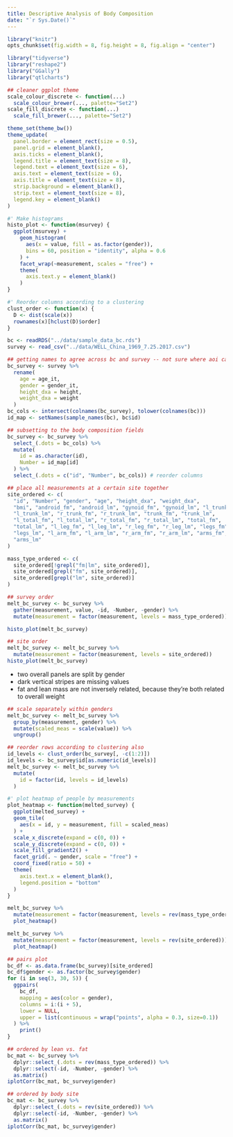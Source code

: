 ```yaml
---
title: Descriptive Analysis of Body Composition
date: "`r Sys.Date()`"
---
```


```r
library("knitr")
opts_chunk$set(fig.width = 8, fig.height = 8, fig.align = "center")
```

```r
library("tidyverse")
library("reshape2")
library("GGally")
library("qtlcharts")

## cleaner ggplot theme
scale_colour_discrete <- function(...)
  scale_colour_brewer(..., palette="Set2")
scale_fill_discrete <- function(...)
  scale_fill_brewer(..., palette="Set2")

theme_set(theme_bw())
theme_update(
  panel.border = element_rect(size = 0.5),
  panel.grid = element_blank(),
  axis.ticks = element_blank(),
  legend.title = element_text(size = 8),
  legend.text = element_text(size = 6),
  axis.text = element_text(size = 6),
  axis.title = element_text(size = 8),
  strip.background = element_blank(),
  strip.text = element_text(size = 8),
  legend.key = element_blank()
)
```

```r
#' Make histograms
histo_plot <- function(msurvey) {
  ggplot(msurvey) +
    geom_histogram(
      aes(x = value, fill = as.factor(gender)),
      bins = 60, position = "identity", alpha = 0.6
    ) +
    facet_wrap(~measurement, scales = "free") +
    theme(
      axis.text.y = element_blank()
    )
}

#' Reorder columns according to a clustering
clust_order <- function(x) {
  D <- dist(scale(x))
  rownames(x)[hclust(D)$order]
}
```

```r
bc <- readRDS("../data/sample_data_bc.rds")
survey <- read_csv("../data/WELL_China_1969_7.25.2017.csv")

## getting names to agree across bc and survey -- not sure where aoi came from
bc_survey <- survey %>%
  rename(
    age = age_it,
    gender = gender_it,
    height_dxa = height,
    weight_dxa = weight
  )
bc_cols <- intersect(colnames(bc_survey), tolower(colnames(bc)))
id_map <- setNames(sample_names(bc), bc$id)

## subsetting to the body composition fields
bc_survey <- bc_survey %>%
  select_(.dots = bc_cols) %>%
  mutate(
    id = as.character(id),
    Number = id_map[id]
  ) %>%
  select_(.dots = c("id", "Number", bc_cols)) # reorder columns
```

```r
## place all measurements at a certain site together
site_ordered <- c(
  "id", "Number", "gender", "age", "height_dxa", "weight_dxa",
  "bmi", "android_fm", "android_lm", "gynoid_fm", "gynoid_lm", "l_trunk_fm",
  "l_trunk_lm", "r_trunk_fm", "r_trunk_lm", "trunk_fm", "trunk_lm",
  "l_total_fm", "l_total_lm", "r_total_fm", "r_total_lm", "total_fm",
  "total_lm", "l_leg_fm", "l_leg_lm", "r_leg_fm", "r_leg_lm", "legs_fm",
  "legs_lm", "l_arm_fm", "l_arm_lm", "r_arm_fm", "r_arm_lm", "arms_fm",
  "arms_lm"
)

mass_type_ordered <- c(
  site_ordered[!grepl("fm|lm", site_ordered)],
  site_ordered[grepl("fm", site_ordered)],
  site_ordered[grepl("lm", site_ordered)]
)
```

```r
## survey order
melt_bc_survey <- bc_survey %>%
  gather(measurement, value, -id, -Number, -gender) %>%
  mutate(measurement = factor(measurement, levels = mass_type_ordered))

histo_plot(melt_bc_survey)

## site order
melt_bc_survey <- melt_bc_survey %>%
  mutate(measurement = factor(measurement, levels = site_ordered))
histo_plot(melt_bc_survey)
```

* two overall panels are split by gender
* dark vertical stripes are missing values
* fat and lean mass are not inversely related, because they're both related to
  overall weight

```r
## scale separately within genders
melt_bc_survey <- melt_bc_survey %>%
  group_by(measurement, gender) %>%
  mutate(scaled_meas = scale(value)) %>%
  ungroup()

## reorder rows according to clustering also
id_levels <- clust_order(bc_survey[, -c(1:2)])
id_levels <- bc_survey$id[as.numeric(id_levels)]
melt_bc_survey <- melt_bc_survey %>%
  mutate(
    id = factor(id, levels = id_levels)
  )

#' plot heatmap of people by measurements
plot_heatmap <- function(melted_survey) {
  ggplot(melted_survey) +
  geom_tile(
    aes(x = id, y = measurement, fill = scaled_meas)
  ) +
  scale_x_discrete(expand = c(0, 0)) +
  scale_y_discrete(expand = c(0, 0)) +
  scale_fill_gradient2() +
  facet_grid(. ~ gender, scale = "free") +
  coord_fixed(ratio = 50) +
  theme(
    axis.text.x = element_blank(),
    legend.position = "bottom"
  )
}

melt_bc_survey %>%
  mutate(measurement = factor(measurement, levels = rev(mass_type_ordered))) %>%
  plot_heatmap()

melt_bc_survey %>%
  mutate(measurement = factor(measurement, levels = rev(site_ordered))) %>%
  plot_heatmap()
```

```r
## pairs plot
bc_df <- as.data.frame(bc_survey)[site_ordered]
bc_df$gender <- as.factor(bc_survey$gender)
for (i in seq(3, 30, 5)) {
  ggpairs(
    bc_df,
    mapping = aes(color = gender),
    columns = i:(i + 5),
    lower = NULL,
    upper = list(continuous = wrap("points", alpha = 0.3, size=0.1))
  ) %>%
    print()
}
```

```r
## ordered by lean vs. fat
bc_mat <- bc_survey %>%
  dplyr::select_(.dots = rev(mass_type_ordered)) %>%
  dplyr::select(-id, -Number, -gender) %>%
  as.matrix()
iplotCorr(bc_mat, bc_survey$gender)

## ordered by body site
bc_mat <- bc_survey %>%
  dplyr::select_(.dots = rev(site_ordered)) %>%
  dplyr::select(-id, -Number, -gender) %>%
  as.matrix()
iplotCorr(bc_mat, bc_survey$gender)
```
